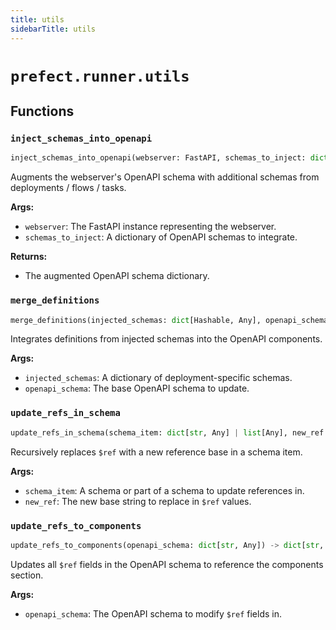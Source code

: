 ```yaml
---
title: utils
sidebarTitle: utils
---
```


# `prefect.runner.utils`

## Functions

### `inject_schemas_into_openapi` <sup><a href="https://github.com/PrefectHQ/prefect/blob/main/src/prefect/runner/utils.py#L12" target="_blank"><Icon icon="github" size="14" /></a></sup>

```python
inject_schemas_into_openapi(webserver: FastAPI, schemas_to_inject: dict[Hashable, Any]) -> dict[str, Any]
```


Augments the webserver's OpenAPI schema with additional schemas from deployments / flows / tasks.

**Args:**
- `webserver`: The FastAPI instance representing the webserver.
- `schemas_to_inject`: A dictionary of OpenAPI schemas to integrate.

**Returns:**
- The augmented OpenAPI schema dictionary.


### `merge_definitions` <sup><a href="https://github.com/PrefectHQ/prefect/blob/main/src/prefect/runner/utils.py#L33" target="_blank"><Icon icon="github" size="14" /></a></sup>

```python
merge_definitions(injected_schemas: dict[Hashable, Any], openapi_schema: dict[str, Any]) -> dict[str, Any]
```


Integrates definitions from injected schemas into the OpenAPI components.

**Args:**
- `injected_schemas`: A dictionary of deployment-specific schemas.
- `openapi_schema`: The base OpenAPI schema to update.


### `update_refs_in_schema` <sup><a href="https://github.com/PrefectHQ/prefect/blob/main/src/prefect/runner/utils.py#L56" target="_blank"><Icon icon="github" size="14" /></a></sup>

```python
update_refs_in_schema(schema_item: dict[str, Any] | list[Any], new_ref: str) -> None
```


Recursively replaces `$ref` with a new reference base in a schema item.

**Args:**
- `schema_item`: A schema or part of a schema to update references in.
- `new_ref`: The new base string to replace in `$ref` values.


### `update_refs_to_components` <sup><a href="https://github.com/PrefectHQ/prefect/blob/main/src/prefect/runner/utils.py#L76" target="_blank"><Icon icon="github" size="14" /></a></sup>

```python
update_refs_to_components(openapi_schema: dict[str, Any]) -> dict[str, Any]
```


Updates all `$ref` fields in the OpenAPI schema to reference the components section.

**Args:**
- `openapi_schema`: The OpenAPI schema to modify `$ref` fields in.


